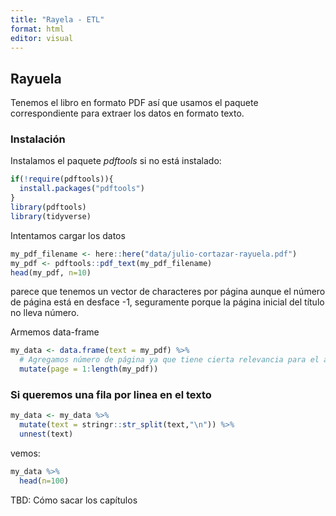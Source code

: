 ```yaml
---
title: "Rayela - ETL"
format: html
editor: visual
---
```


## Rayuela

Tenemos el libro en formato PDF así que usamos el paquete correspondiente para extraer los datos en formato texto.

### Instalación

Instalamos el paquete *pdftools* si no está instalado:

```r
if(!require(pdftools)){
  install.packages("pdftools")
}
library(pdftools)
library(tidyverse)
```

Intentamos cargar los datos

```r
my_pdf_filename <- here::here("data/julio-cortazar-rayuela.pdf")
my_pdf <- pdftools::pdf_text(my_pdf_filename)
head(my_pdf, n=10)
```

parece que tenemos un vector de characteres por página aunque el número de página está en desface -1, seguramente porque la página inicial del título no lleva número.

Armemos data-frame

```r
my_data <- data.frame(text = my_pdf) %>% 
  # Agregamos número de página ya que tiene cierta relevancia para el análisis
  mutate(page = 1:length(my_pdf))
```

### Si queremos una fila por linea en el texto

```r
my_data <- my_data %>% 
  mutate(text = stringr::str_split(text,"\n")) %>% 
  unnest(text)
```

vemos:

```r
my_data %>% 
  head(n=100)
```

TBD: Cómo sacar los capítulos
